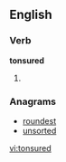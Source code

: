 ==English==

===Verb===
'''tonsured'''

# {{past of|[[tonsure]]}}

===Anagrams===
* [[roundest]]
* [[unsorted]]

[[vi:tonsured]]